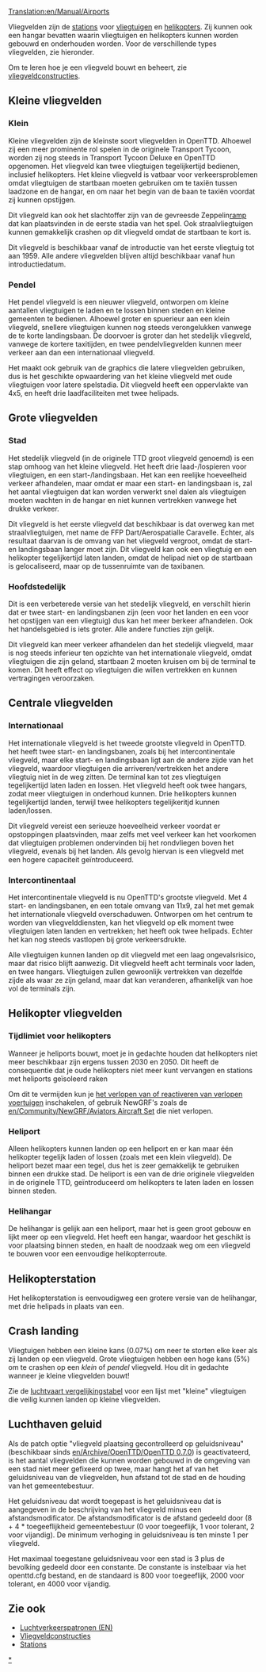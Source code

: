 [[Translation:en/Manual/Airports]]

Vliegvelden zijn de [[nl/Manual/Stations|stations]] voor [[nl/Manual/Vliegtuigen|vliegtuigen]] en [[nl/Manual/Vliegtuigen|helikopters]]. Zij kunnen ook een hangar bevatten waarin vliegtuigen en helikopters kunnen worden gebouwd en onderhouden worden. Voor de verschillende types vliegvelden, zie hieronder.

Om te leren hoe je een vliegveld bouwt en beheert, zie [[nl/Manual/Bouw vliegveld|vliegveldconstructies]].

==Kleine vliegvelden==

===Klein===
{{nl/Vliegveld|Fullname=Klein vliegveld|image=airport_s.png|Entry=|Runways=1|Ramps=2|Heli=1 (at terminals)|size=3 x 4|hangars=1|catchment=4|noise=3}}

Kleine vliegvelden zijn de kleinste soort vliegvelden in OpenTTD. Alhoewel zij een meer prominente rol spelen in de originele Transport Tycoon, worden zij nog steeds in Transport Tycoon Deluxe en OpenTTD opgenomen. Het vliegveld kan twee vliegtuigen tegelijkertijd bedienen, inclusief helikopters. Het kleine vliegveld is vatbaar voor verkeersproblemen omdat vliegtuigen de startbaan moeten gebruiken om te taxiën tussen laadzone en de hangar, en om naar het begin van de baan te taxiën voordat zij kunnen opstijgen.

Dit vliegveld kan ook het slachtoffer zijn van de gevreesde Zeppelin[[en/Manual/Disasters|ramp]] dat kan plaatsvinden in de eerste stadia van het spel. Ook straalvliegtuigen kunnen gemakkelijk crashen op dit vliegveld omdat de startbaan te kort is.

Dit vliegveld is beschikbaar vanaf de introductie van het eerste vliegtuig tot aan 1959. Alle andere vliegvelden blijven altijd beschikbaar vanaf hun introductiedatum.

{{en/-}}

===Pendel===
{{nl/Vliegveld|Fullname=Pendel vliegveld|image=Commuterairport.png|imagewidth=300px|Entry=1983|Runways=1|Ramps=3|Heli=2|size=4 x 5|hangars=1|catchment=4|noise=4}}

Het pendel vliegveld is een nieuwer vliegveld, ontworpen om kleine aantallen vliegtuigen te laden en te lossen binnen steden en kleine gemeenten te bedienen. Alhoewel groter en spuerieur aan een klein vliegveld, snellere vliegtuigen kunnen nog steeds verongelukken vanwege de te korte landingsbaan. De doorvoer is groter dan het stedelijk vliegveld, vanwege de kortere taxitijden, en twee pendelvliegvelden kunnen meer verkeer aan dan een internationaal vliegveld.

Het maakt ook gebruik van de graphics die latere vliegvelden gebruiken, dus is het geschikte opwaardering van het kleine vliegveld met oude vliegtuigen voor latere spelstadia. Dit vliegveld heeft een oppervlakte van 4x5, en heeft drie laadfaciliteiten met twee helipads. 

{{en/-}}

==Grote vliegvelden==

===Stad===
{{nl/Vliegveld|Fullname=Stedelijk vliegveld|image=airport_c.PNG|imagewidth=300px|Entry=1955|Runways=1|Ramps=3|Heli=1 (at terminals)|size=6 x 6|hangars=1|catchment=5|noise=5}}

Het stedelijk vliegveld (in de originele TTD groot vliegveld genoemd) is een stap omhoog van het kleine vliegveld. Het heeft drie laad-/lospieren voor vliegtuigen, en een start-/landingsbaan. Het kan een reelijke hoeveelheid verkeer afhandelen, maar omdat er maar een start- en landingsbaan is, zal het aantal vliegtuigen dat kan worden verwerkt snel dalen als vliegtuigen moeten wachten in de hangar en niet kunnen vertrekken vanwege het drukke verkeer.

Dit vliegveld is het eerste vliegveld dat beschikbaar is dat overweg kan met straalvliegtuigen, met name de FFP Dart/Aerospatialle Caravelle. Echter, als resultaat daarvan is de omvang van het vliegveld vergroot, omdat de start- en landingsbaan langer moet zijn. Dit vliegveld kan ook een vliegtuig en een helikopter tegelijkertijd laten landen, omdat de helipad niet op de startbaan is gelocaliseerd, maar op de tussenruimte van de taxibanen.

{{en/-}}

===Hoofdstedelijk===
{{nl/Vliegveld|Fullname=Hoofdstedelijk vliegveld|image=airport_m.png|imagewidth=300px|Entry=1980|Runways=2|Ramps=3|Heli=1 (at terminals)|size=6 x 6|hangars=1|catchment=6|noise=8}}

Dit is een verbeterede versie van het stedelijk vliegveld, en verschilt hierin dat er twee start- en landingsbanen zijn (een voor het landen en een voor het opstijgen van een vliegtuig) dus kan het meer berkeer afhandelen. Ook het handelsgebied is iets groter. Alle andere functies zijn gelijk.

Dit vliegveld kan meer verkeer afhandelen dan het stedelijk vliegveld, maar is nog steeds inferieur ten opzichte van het internationale vliegveld, omdat vliegtuigen die zijn geland, startbaan 2 moeten kruisen om bij de terminal te komen. Dit heeft effect op vliegtuigen die willen vertrekken en kunnen vertragingen veroorzaken.

{{en/-}}

==Centrale vliegvelden==

===Internationaal===
{{nl/Vliegveld|Fullname=Internationaal vliegveld|image=airport_i.png|imagewidth=300px|Entry=1990|Runways=2|Ramps=6|Heli=2|size=7 x 7|hangars=2|catchment=8|noise=17}}

Het internationale vliegveld is het tweede grootste vliegveld in OpenTTD. het heeft twee start- en landingsbanen, zoals bij het intercontinentale vliegveld, maar elke start- en landingsbaan ligt aan de andere zijde van het vliegveld, waardoor vliegtuigen die arriveren/vertrekken het andere vliegtuig niet in de weg zitten. De terminal kan tot zes vliegtuigen tegelijkertijd laten laden en lossen. Het vliegveld heeft ook twee hangars, zodat meer vliegtuigen in onderhoud kunnen. Drie helikopters kunnen tegelijkertijd landen, terwijl twee helikopters tegelijkeritjd kunnen laden/lossen.

Dit vliegveld vereist een serieuze hoeveelheid verkeer voordat er opstoppingen plaatsvinden, maar zelfs met veel verkeer kan het voorkomen dat vliegtuigen problemen ondervinden bij het rondvliegen boven het vliegveld, evenals bij het landen. Als gevolg hiervan is een vliegveld met een hogere capaciteit geïntroduceerd.
{{en/-}}

===Intercontinentaal===
{{nl/Vliegveld|Fullname=Intercontinentaal vliegveld|image=Intercontinentalairport.png|imagewidth=300px|Entry=2002|Runways=4 (2 start; 2 landing)|Ramps=8|Heli=2|size=11 x 9|hangars=2|catchment=10|noise=25}}

Het intercontinentale vliegveld is nu OpenTTD's grootste vliegveld. Met 4 start- en landingsbanen, en een totale omvang van 11x9, zal het met gemak het internationale vliegveld overschaduwen. Ontworpen om het centrum te worden van vliegvelddiensten, kan het vliegveld op elk moment twee vliegtuigen laten landen en vertrekken; het heeft ook twee helipads. Echter het kan nog steeds vastlopen bij grote verkeersdrukte.

Alle vliegtuigen kunnen landen op dit vliegveld met een laag ongevalsrisico, maar dat risico blijft aanwezig. Dit vliegveld heeft acht terminals voor laden, en twee hangars. Vliegtuigen zullen gewoonlijk vertrekken van dezelfde zijde als waar ze zijn geland, maar dat kan veranderen, afhankelijk van hoe vol de terminals zijn.

{{en/-}}

==Helikopter vliegvelden==
===Tijdlimiet voor helikopters===
Wanneer je heliports bouwt, moet je in gedachte houden dat helikopters niet meer beschikbaar zijn ergens tussen 2030 en 2050. Dit heeft de consequentie dat je oude helikopters niet meer kunt vervangen en stations met heliports geïsoleerd raken

Om dit te vermijden kun je [[nl/Archive/Manual/Settings/Voertuigen verouderen nooit|het verlopen van of reactiveren van verlopen voertuigen]] inschakelen, of gebruik NewGRF's zoals de [[en/Community/NewGRF/Aviators Aircraft Set]] die niet verlopen.

===Heliport===
{{nl/Vliegveld|Fullname=Heliport|image=Heliport.png|Entry=1963|Runways=N/A|Ramps=N/A|Heli=1|size=1 x 1|hangars=N/A|catchment=4|noise=1}}

Alleen helikopters kunnen landen op een heliport en er kan maar één helikopter tegelijk laden of lossen (zoals met een klein vliegveld). De heliport bezet maar een tegel, dus het is zeer gemakkelijk te gebruiken binnen een drukke stad. De heliport is een van de drie originele vliegvelden in de originele TTD, geïntroduceerd om helikopters te laten laden en lossen binnen steden.

{{en/-}}

===Helihangar===
{{nl/Vliegveld|Fullname=Helihangar|image=Helidepot.png|Entry=1976|Runways=N/A|Ramps=N/A|Heli=1|size=2 x 2|hangars=1|catchment=4|noise=2}}

De helihangar is gelijk aan een heliport, maar het is geen groot gebouw en lijkt meer op een vliegveld. Het heeft een hangar, waardoor het geschikt is voor plaatsing binnen steden, en haalt de noodzaak weg om een vliegveld te bouwen voor een eenvoudige helikopterroute.

{{en/-}}

==Helikopterstation==
{{nl/Vliegveld|Fullname=Helikopterstation|image=Helistation.png|Entry=1980|Runways=N/A|Ramps=N/A|Heli=3|size=2 x 4|hangars=1|catchment=4|noise=3}}

Het helikopterstation is eenvoudigweg een grotere versie van de helihangar, met drie helipads in plaats van een.

{{en/-}}

==Crash landing==
Vliegtuigen hebben een kleine kans (0.07%) om neer te storten elke keer als zij landen op een vliegveld. Grote vliegtuigen hebben een hoge kans (5%) om te crashen op een ''klein'' of ''pendel'' vliegveld. Hou dit in gedachte wanneer je kleine vliegvelden bouwt!

Zie de [[en/Manual/Base Set/Aircraft/Air Comparison|luchtvaart vergelijkingstabel]] voor een lijst met "kleine" vliegtuigen die veilig kunnen landen op kleine vliegvelden.

==Luchthaven geluid==
Als de patch optie "vliegveld plaatsing gecontrolleerd op geluidsniveau" (beschikbaar sinds [[en/Archive/OpenTTD/OpenTTD 0.7.0]]) is geactivateerd, is het aantal vliegvelden die kunnen worden gebouwd in de omgeving van een stad niet meer gefixeerd op twee, maar hangt het af van het geluidsniveau van de vliegvelden, hun afstand tot de stad en de houding van het gemeentebestuur.

Het geluidsniveau dat wordt toegepast is het geluidsniveau dat is aangegeven in de beschrijving van het vliegveld minus een afstandsmodificator. De afstandsmodificator is de afstand gedeeld door (8 + 4 * toegeeflijkheid gemeentebestuur (0 voor toegeeflijk, 1 voor tolerant, 2 voor vijandig). De minimum verhoging in geluidsniveau is ten minste 1 per vliegveld.

Het maximaal toegestane geluidsniveau voor een stad is 3 plus de bevolking gedeeld door een constante. De constante is instelbaar via het openttd.cfg bestand, en de standaard is 800 voor toegeeflijk, 2000 voor tolerant, en 4000 voor vijandig.
{{nl/Kenmerken|0.7}}

==Zie ook==
*[[en/Air Traffic Patterns|Luchtverkeerspatronen (EN)]]
*[[nl/Manual/Bouw vliegveld|Vliegveldconstructies]]
*[[nl/Manual/Stations|Stations]]

[[Category:nl/Vliegtuigen|*]]